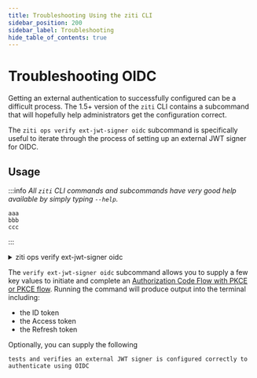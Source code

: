 ```yaml
---
title: Troubleshooting Using the ziti CLI
sidebar_position: 200
sidebar_label: Troubleshooting
hide_table_of_contents: true
---
```



# Troubleshooting OIDC

Getting an external authentication to successfully configured can be a difficult process. The 1.5+ version of the `ziti`
CLI contains a subcommand that will hopefully help administrators get the configuration correct.

The `ziti ops verify ext-jwt-signer oidc` subcommand is specifically useful to iterate through the process of setting up
an external JWT signer for OIDC.

## Usage

:::info
_All `ziti` CLI commands and subcommands have very good help available by simply typing `--help`._
```text
aaa
bbb
ccc
```
:::

<Details>

<summary>ziti ops verify ext-jwt-signer oidc</summary>

```
Usage:
  ziti ops verify ext-jwt-signer oidc [flags]

Available Commands:


Flags:
      --access-token          Display the full Access Token to the screen. Use caution.
  -s, --additional-scopes     List of additional scopes to add
      --authenticate          Also attempt to authenticate using the supplied ext-jwt-signer
      --controller-url        The url of the controller
      --id-token              Display the full ID Token to the screen. Use caution.
  -r, --redirect-url          The expected redirect URL to listen to
      --refresh-token         Display the full Refresh Token to the screen. Use caution.

Flags related to logging in:
      --ca                    additional root certificates used by the Ziti Edge Controller
  -c, --client-cert           A certificate used to authenticate
  -k, --client-key            The key to use with certificate authentication
  -e, --ext-jwt               A file containing a JWT from an external provider to be used for authentication
  -f, --file                  An identity file to use for authentication
      --ignore-config         If set, does not use values from nor write the config file. Required values not specified will be prompted for.
  -p, --password              password to use for authenticating to the Ziti Edge Controller, if -u is supplied and -p is not, a value will be prompted for
      --read-only             marks this login as read-only. Note: this is not a guarantee that nothing can be changed on the server. Care should still be taken!
  -t, --token                 if an api token has already been acquired, it can be set in the config with this option. This will set the session to read only by default
  -u, --username              username to use for authenticating to the Ziti Edge Controller
  -y, --yes                   If set, responds to prompts with yes. This will result in untrusted certs being accepted or updated.

Common flags for all commands:
  -i, --cli-identity          Specify the saved identity you want the CLI to use when connect to the controller with
  -j, --output-json           Output the full JSON response from the Ziti Edge Controller
      --output-request-json   Output the full JSON request to the Ziti Edge Controller
      --timeout               Timeout for REST operations (specified in seconds)
      --verbose               Enable verbose logging
```

</Details>

The `verify ext-jwt-signer oidc` subcommand allows you to supply a few key values to initiate and complete an
[Authorization Code Flow with PKCE or PKCE flow](https://oauth.net/2/pkce/). Running the command will produce output into the terminal including:
* the ID token
* the Access token
* the Refresh token

Optionally, you can supply the following 


```text
tests and verifies an external JWT signer is configured correctly to authenticate using OIDC
```